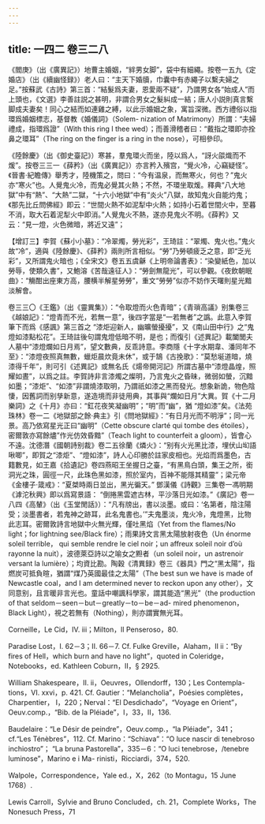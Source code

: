 ```yaml
---
---
---
```

title: 一四二 卷三二八
---




《閻庚》（出《廣異記》）地曹主婚姻，“絆男女脚”，袋中有細繩。按卷一五九《定婚店》（出《續幽怪録》）老人曰：“主天下婚牘，巾囊中有赤繩子以繫夫婦之足。”按蘇武《古詩》第三首：“結髮爲夫妻，恩愛兩不疑”，乃謂男女各“始成人”而上頭也，《文選》李善註説之甚明，非謂合男女之髮糾成一結；唐人小説則真言繫脚成夫妻矣！同心之結而如連雞之縛，以此示婚姻之象，寓旨深微。西方禮俗以指環爲婚姻標志，基督教《婚儀詞》（Solem- nization of Matrimony）所謂：“夫婦禮成，指環爲證”（With this ring I thee wed）；而善滑稽者曰：“戴指之環即亦拴鼻之環耳”（The ring on the finger is a ring in the nose），可相參印。

《陸餘慶》（出《御史臺記》）寒甚，羣鬼環火而坐，陸以爲人，“訝火燄熾而不煖”。按卷三三一《薛矜》（出《廣異記》）亦言矜入殯宫，“覺火冷，心竊疑怪”。《晉書·紀瞻傳》舉秀才，陸機策之，問曰：“今有温泉，而無寒火，何也？”鬼火亦“寒火”也。人覺鬼火冷，而鬼必覺其火熱；不然，不環坐取煖。釋典“八大地獄”中有“熱”、“大熱”二獄，“十六小地獄”中有“炎火”八獄，故知鬼火自能灼鬼；《那先比丘問佛經》即云：“世間火熱不如泥犁中火熱；如持小石着世間火中，至暮不消，取大石着泥犁火中即消。”人覺鬼火不熱，遂亦見鬼火不明。《薛矜》又云：“見一燈，火色微暗，將近又遠”；

【增訂三】李賀《蘇小小墓》：“冷翠燭，勞光彩”，王琦註：“翠燭、鬼火也。”鬼火故“冷”，適與《陸餘慶》、《薛矜》兩則所言相似。“勞”乃勞頓疲乏之意，即“乏光彩”，又所謂鬼火暗也；《全宋文》卷五五虞龢《上明帝論書表》：“染變紙色，加以勞辱，使類久書”，又鮑溶《苦哉遠征人》：“勞劍無龍光”，可以參觀。《夜飲朝眠曲》：“觴酣出座東方高，腰横半解星勞勞”，重文“勞勞”似亦不妨作天曙則星光黯淡解會。

卷三三〇《王鑑》（出《靈異集》）：“令取燈而火色青暗”；《青瑣高議》别集卷三《越娘記》：“燈青而不光，若無一意”，後四字當是“一若無者”之譌。此意入李賀筆下而爲《感諷》第三首之 “漆炬迎新人，幽曠螢擾擾”，又《南山田中行》之“鬼燈如漆點松花”。王琦註後句謂鬼燈低暗不明，是也；而復引《述異記》載闔閭夫人墓中“漆燈爛如日月焉”，望文數典，反乖詩意。李商隱《十字水期韋、潘同年不至》：“漆燈夜照真無數，蠟炬晨炊竟未休”，或于鵠《古挽歌》：“莫愁埏道暗，燒漆得千年”，則可引《述異記》或無名氏《煬帝開河記》所謂古墓中“漆燈晶煌，照耀如晝”，以爲之註。李賀詩非言漆燭之燦明，乃言鬼火之昏昧，微弱如螢，沉黯如墨；“漆炬”、“如漆”非謂燒漆取明，乃謂祇如漆之黑而發光。想象新詭，物色陰悽，因舊詞而别孳新意，遂造境而非徒用典，其事與“爛如日月”大異。賀《十二月樂詞》之《十月》亦曰：“釭花夜笑凝幽明”；“明”而“幽”，猶 “燈如漆”矣。《法苑珠林》卷一二《地獄部之餘·典主》引《問地獄經》：“有日月光而不明淨”；同一光景。高乃依寫星光正曰“幽明”（Cette obscure clarté qui tombe des étoiles），密爾敦亦寫餘燼”作光仿效昏黯”（Teach light to counterfeit a gloom），皆會心不遠。沈德潛《國朝詩别裁》卷二五徐蘭《燐火》：“别有火光黑比漆，埋伏山㘭語啾唧”，即賀之“漆炬”、“燈如漆”，詩人心印勝於註家皮相也。光焰而爲墨色，古籍數見，如王嘉《拾遺記》卷四燕昭王坐握日之臺，“有黑鳥白頭，集王之所，銜洞光之珠，圓徑一尺，此珠色黑如漆，照於室内，百神不能隱其精靈”；梁元帝《金樓子·箴戒》：“夏桀時兩日並出，黑光徧天。” 鄧漢儀《詩觀》三集卷一馮明期《滹沱秋興》即以爲寫景語： “倒捲黑雲遮古林，平沙落日光如漆。”《廣記》卷一八四《高輦》（出《玉堂閒話》）：“凡有牓出，書以淡墨。或曰：‘名第者，陰注陽受；淡墨書者，若鬼神之跡耳，此名鬼書也。’”夫鬼墨淡，鬼火冷，鬼燈黑，比物此志耳。密爾敦詩言地獄中火無光輝，僅吐黑焰（Yet from the flames/No light；for lightning see/Black fire）；雨果詩文言黑太陽放射夜色（Un énorme soleil terrible， qui semble rendre le ciel noir；un affreux soleil noir d’où rayonne la nuit），波德萊亞詩以之喻女之䵣者（un soleil noir，un astrenoir versant la lumière）；均資比勘。陶穀《清異録》卷三《器具》門之“黑太陽”，指燃炭可抵負暄，猶謂“煤乃英國最佳之太陽”（The best sun we have is made of Newcastle coal，and I am determined never to reckon upon any other），文同意别，且言暖非言光也。童話中嘲諷科學家，謂其能造“黑光”（the production of that seldom－seen－but－greatly－to－be－ad- mired phenomenon，Black Light），視之若無有（Nothing），則亦謂實無光耳。

Corneille，Le Cid，IV. iii；Milton，Il Penseroso，80.

Paradise Lost，I. 62－3；II. 66－7. Cf. Fulke Greville，Alaham，II ii：“By fires of Hell，which burn and have no light”，quoted in Coleridge，Notebooks，ed. Kathleen Coburn，II，§ 2925.

William Shakespeare，II. ii，Oeuvres，Ollendorff，130；Les Contempla- tions，VI. xxvi，p. 421. Cf. Gautier：“Melancholia”，Poésies complètes，Charpentier， I，220；Nerval：“El Desdichado”，“Voyage en Orient”，Oeuv.comp.，“Bib. de la Pléiade”，I，33，II，136.

Baudelaire：“Le Désir de peindre”，Oeuv.comp.，“la Pléiade”，341；cf.“Les Ténèbres”，112. Cf. Marino：“Schiava”：“O luce nascir di tenebroso inchiostro”； “La bruna Pastorella”，335－6：“O luci tenebrose，/tenebre luminose”，Marino e i Ma- rinisti，Ricciardi，374，520.

Walpole，Correspondence，Yale ed.，X，262（to Montagu，15 June 1768）.

Lewis Carroll，Sylvie and Bruno Concluded，ch. 21，Complete Works，The Nonesuch Press，71
